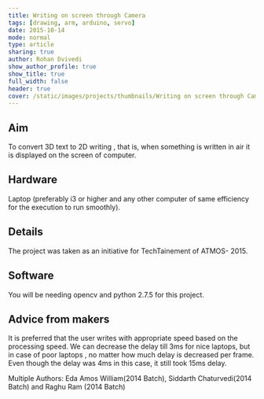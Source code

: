 ```yaml
---
title: Writing on screen through Camera
tags: [drawing, arm, arduino, servo]
date: 2015-10-14
mode: normal
type: article
sharing: true
author: Rohan Dvivedi
show_author_profile: true
show_title: true
full_width: false
header: true
cover: /static/images/projects/thumbnails/Writing on screen through Camera.png
---
```


## Aim

To convert 3D text to 2D writing , that is, when something is written in air it is displayed on the screen of computer.

## Hardware

Laptop (preferably i3 or higher and any other computer of same efficiency for the execution to run smoothly).

## Details

The project was taken as an initiative for TechTainement of ATMOS- 2015.

## Software

You will be needing opencv and python 2.7.5 for this project.

## Advice from makers

It is preferred that the user writes with appropriate speed based on the processing speed. We can decrease the delay till 3ms for nice laptops, but in case of poor laptops , no matter how much delay is decreased per frame. Even though the delay was 4ms in this case, it still took 15ms delay.

<EmbedItem url="https://www.youtube.com/embed/nURHzhvxnDE" />

Multiple Authors: Eda Amos William(2014 Batch), Siddarth Chaturvedi(2014 Batch) and Raghu Ram (2014 Batch)

